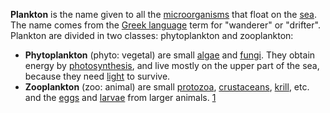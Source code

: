 '''Plankton''' is the name given to all the [[microorganism]]s that float on the [[sea]]. The name comes from the [[Greek language]] term for "wanderer" or "drifter".
Plankton are divided in two classes: phytoplankton and zooplankton:

*'''Phytoplankton''' (phyto: vegetal) are small [[algae]] and [[fungi]]. They obtain energy by [[photosynthesis]], and live mostly on the upper part of the sea, because they need [[light]] to survive.
*'''Zooplankton''' (zoo: animal) are small [[protozoa]], [[crustacean]]s, [[krill]], etc. and the [[egg]]s and [[larvae]] from larger animals. [http://www.wikipedia.org/wiki/Plankton]